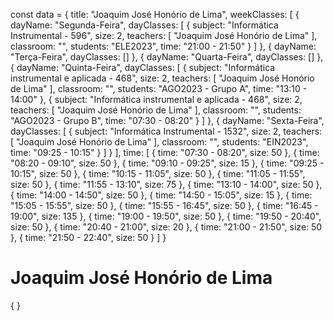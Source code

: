 const data = {
  title: "Joaquim José Honório de Lima",
  weekClasses: [
    {
      dayName: "Segunda-Feira",
      dayClasses: [
        {
          subject: "Informática Instrumental - 596",
          size: 2,
          teachers: [
            "Joaquim José Honório de Lima"
          ],
          classroom: "",
          students: "ELE2023",
          time: "21:00 - 21:50"
        }
      ]
    },
    {
      dayName: "Terça-Feira",
      dayClasses: []
    },
    {
      dayName: "Quarta-Feira",
      dayClasses: []
    },
    {
      dayName: "Quinta-Feira",
      dayClasses: [
        {
          subject: "Informática instrumental e aplicada - 468",
          size: 2,
          teachers: [
            "Joaquim José Honório de Lima"
          ],
          classroom: "",
          students: "AGO2023 - Grupo A",
          time: "13:10 - 14:00"
        },
        {
          subject: "Informática instrumental e aplicada - 468",
          size: 2,
          teachers: [
            "Joaquim José Honório de Lima"
          ],
          classroom: "",
          students: "AGO2023 - Grupo B",
          time: "07:30 - 08:20"
        }
      ]
    },
    {
      dayName: "Sexta-Feira",
      dayClasses: [
        {
          subject: "Informática Instrumental - 1532",
          size: 2,
          teachers: [
            "Joaquim José Honório de Lima"
          ],
          classroom: "",
          students: "EIN2023",
          time: "09:25 - 10:15"
        }
      ]
    }
  ],
  time: [
    {
      time: "07:30 - 08:20",
      size: 50
    },
    {
      time: "08:20 - 09:10",
      size: 50
    },
    {
      time: "09:10 - 09:25",
      size: 15
    },
    {
      time: "09:25 - 10:15",
      size: 50
    },
    {
      time: "10:15 - 11:05",
      size: 50
    },
    {
      time: "11:05 - 11:55",
      size: 50
    },
    {
      time: "11:55 - 13:10",
      size: 75
    },
    {
      time: "13:10 - 14:00",
      size: 50
    },
    {
      time: "14:00 - 14:50",
      size: 50
    },
    {
      time: "14:50 - 15:05",
      size: 15
    },
    {
      time: "15:05 - 15:55",
      size: 50
    },
    {
      time: "15:55 - 16:45",
      size: 50
    },
    {
      time: "16:45 - 19:00",
      size: 135
    },
    {
      time: "19:00 - 19:50",
      size: 50
    },
    {
      time: "19:50 - 20:40",
      size: 50
    },
    {
      time: "20:40 - 21:00",
      size: 20
    },
    {
      time: "21:00 - 21:50",
      size: 50
    },
    {
      time: "21:50 - 22:40",
      size: 50
    }
  ]
}

# Joaquim José Honório de Lima

<div>
    {
        <Grid
            title={data.title} 
            weekClasses={data.weekClasses} 
            time={data.time}
        />
    }
</div>